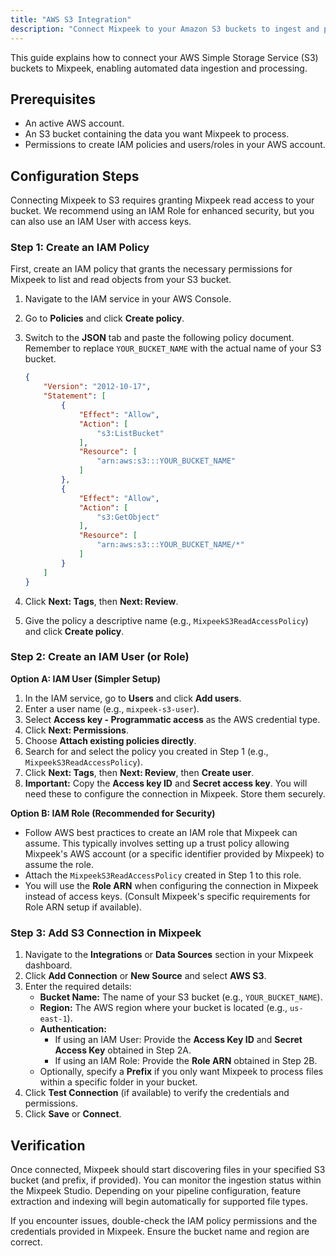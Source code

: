 ```yaml
---
title: "AWS S3 Integration"
description: "Connect Mixpeek to your Amazon S3 buckets to ingest and process your data."
---
```



<Note>
  This guide explains how to connect your AWS Simple Storage Service (S3) buckets to Mixpeek, enabling automated data ingestion and processing.
</Note>

## Prerequisites

*   An active AWS account.
*   An S3 bucket containing the data you want Mixpeek to process.
*   Permissions to create IAM policies and users/roles in your AWS account.

## Configuration Steps

Connecting Mixpeek to S3 requires granting Mixpeek read access to your bucket. We recommend using an IAM Role for enhanced security, but you can also use an IAM User with access keys.

<Steps>

### Step 1: Create an IAM Policy

First, create an IAM policy that grants the necessary permissions for Mixpeek to list and read objects from your S3 bucket.

1.  Navigate to the IAM service in your AWS Console.
2.  Go to **Policies** and click **Create policy**.
3.  Switch to the **JSON** tab and paste the following policy document. Remember to replace `YOUR_BUCKET_NAME` with the actual name of your S3 bucket.

    ```json
    {
        "Version": "2012-10-17",
        "Statement": [
            {
                "Effect": "Allow",
                "Action": [
                    "s3:ListBucket"
                ],
                "Resource": [
                    "arn:aws:s3:::YOUR_BUCKET_NAME"
                ]
            },
            {
                "Effect": "Allow",
                "Action": [
                    "s3:GetObject"
                ],
                "Resource": [
                    "arn:aws:s3:::YOUR_BUCKET_NAME/*"
                ]
            }
        ]
    }
    ```
4.  Click **Next: Tags**, then **Next: Review**.
5.  Give the policy a descriptive name (e.g., `MixpeekS3ReadAccessPolicy`) and click **Create policy**.

### Step 2: Create an IAM User (or Role)

**Option A: IAM User (Simpler Setup)**

1.  In the IAM service, go to **Users** and click **Add users**.
2.  Enter a user name (e.g., `mixpeek-s3-user`).
3.  Select **Access key - Programmatic access** as the AWS credential type.
4.  Click **Next: Permissions**.
5.  Choose **Attach existing policies directly**.
6.  Search for and select the policy you created in Step 1 (e.g., `MixpeekS3ReadAccessPolicy`).
7.  Click **Next: Tags**, then **Next: Review**, then **Create user**.
8.  **Important:** Copy the **Access key ID** and **Secret access key**. You will need these to configure the connection in Mixpeek. Store them securely.

**Option B: IAM Role (Recommended for Security)**

*   Follow AWS best practices to create an IAM role that Mixpeek can assume. This typically involves setting up a trust policy allowing Mixpeek's AWS account (or a specific identifier provided by Mixpeek) to assume the role.
*   Attach the `MixpeekS3ReadAccessPolicy` created in Step 1 to this role.
*   You will use the **Role ARN** when configuring the connection in Mixpeek instead of access keys. (Consult Mixpeek's specific requirements for Role ARN setup if available).

### Step 3: Add S3 Connection in Mixpeek

1.  Navigate to the **Integrations** or **Data Sources** section in your Mixpeek dashboard.
2.  Click **Add Connection** or **New Source** and select **AWS S3**.
3.  Enter the required details:
    *   **Bucket Name:** The name of your S3 bucket (e.g., `YOUR_BUCKET_NAME`).
    *   **Region:** The AWS region where your bucket is located (e.g., `us-east-1`).
    *   **Authentication:**
        *   If using an IAM User: Provide the **Access Key ID** and **Secret Access Key** obtained in Step 2A.
        *   If using an IAM Role: Provide the **Role ARN** obtained in Step 2B.
    *   Optionally, specify a **Prefix** if you only want Mixpeek to process files within a specific folder in your bucket.
4.  Click **Test Connection** (if available) to verify the credentials and permissions.
5.  Click **Save** or **Connect**.

</Steps>

## Verification

Once connected, Mixpeek should start discovering files in your specified S3 bucket (and prefix, if provided). You can monitor the ingestion status within the Mixpeek Studio. Depending on your pipeline configuration, feature extraction and indexing will begin automatically for supported file types.

If you encounter issues, double-check the IAM policy permissions and the credentials provided in Mixpeek. Ensure the bucket name and region are correct.